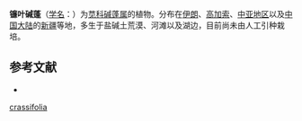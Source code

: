 {{Speciesbox
| name = 镰叶碱蓬
| status = 
| status_system = 
| image = 
| genus = Suaeda
| species = crassifolia
| authority = Pall.
}}

'''镰叶碱蓬'''（[[学名|学名]]：{{lang|la|''Suaeda crassifolia''}}）为[[苋科|苋科]][[碱蓬属|碱蓬属]]的植物。分布在[[伊朗|伊朗]]、[[高加索|高加索]]、[[中亚地区|中亚地区]]以及[[中国大陆|中国大陆]]的[[新疆|新疆]]等地，多生于盐碱土荒漠、河滩以及湖边，目前尚未由人工引种栽培。

== 参考文献 ==
<div class="references-small">
* {{cite web| url =http://www.bioinfo.cn/db05/KmzwSpecies.php?action=view&id=3851| title =镰叶碱蓬| work =《中国高等植物数据库全库》| publisher =中国科学院微生物研究所| author =昆明植物研究所| accessdate =2009-02-25| deadurl =yes| archiveurl =https://web.archive.org/web/20160305042603/http://www.bioinfo.cn/db05/KmzwSpecies.php?action=view&id=3851| archivedate =2016-03-05}}
</div>
{{Taxonbar|from=Q15230809}}

{{DEFAULTSORT:Suaeda crassifolia}}
[[Category:碱蓬属|crassifolia]]


{{Amaranthaceae-stub}}